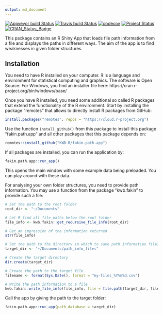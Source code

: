 ```yaml
---
output: md_document
---
```


[![Appveyor build Status](https://ci.appveyor.com/api/projects/status/github/KWB-R/fakin.path.app?branch=master&svg=true)](https://ci.appveyor.com/project/KWB-R/fakin-path-app/branch/master)
[![Travis build Status](https://travis-ci.org/KWB-R/fakin.path.app.svg?branch=master)](https://travis-ci.org/KWB-R/fakin.path.app)
[![codecov](https://codecov.io/github/KWB-R/fakin.path.app/branch/master/graphs/badge.svg)](https://codecov.io/github/KWB-R/fakin.path.app)
[![Project Status](https://img.shields.io/badge/lifecycle-experimental-orange.svg)](https://www.tidyverse.org/lifecycle/#experimental)
[![CRAN_Status_Badge](https://www.r-pkg.org/badges/version/fakin.path.app)]()

This package contains an R Shiny App that loads file path information from a
file and displays the paths in different ways.  The aim of the app is to find
weaknesses in given folder structures.

## Installation

You need to have R installed on your computer. R is a language and environment 
for statistical computing and graphics. The software is Open Source. 
For Windows, you find an installer file here: https://cran.r-project.org/bin/windows/base/

Once you have R installed, you need some additional so called R packages that
extend the functionality of the R environment. Start by installing the package
"remotes" that allows to directly install R packages from GitHub:

```r
install.packages("remotes", repos = "https://cloud.r-project.org")
```

Use the function `install_github()` from this package to install this package "fakin.path.app" and all other packages that this package depends on:

```r
remotes::install_github("KWB-R/fakin.path.app")
```

If all packages are installed, you can run the application by:

```r
fakin.path.app::run_app()
```

This opens the main window with some example data being preloaded. You can play 
around with these data.

For analysing your own folder structures, you need to provide path information.
You may use a function from the package "kwb.fakin" to provide such a file:

```r
# Set the path to the root folder
root_dir <- "~/Documents"

# Let R find all file paths below the root folder
file_info <- kwb.fakin::get_recursive_file_info(root_dir)

# Get an impression of the information returned
str(file_info)

# Set the path to the directory in which to save path information files
target_dir <- "~/Documents/path_info_files"

# Create the target directory
dir.create(target_dir)

# Create the path to the target file
filename <- format(Sys.Date(), format = "my-files_%Y%m%d.csv")

# Write the path information to a file
kwb.fakin::write_file_info(file_info, file = file.path(target_dir, filename))
```

Call the app by giving the path to the target folder:

```r
fakin.path.app::run_app(path_database = target_dir)
```

